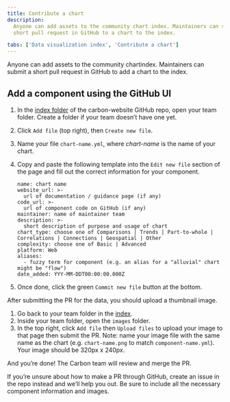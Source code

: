 ```yaml
---
title: Contribute a chart
description:
  Anyone can add assets to the community chart index. Maintainers can submit a
  short pull request in GitHub to a chart to the index.

tabs: ['Data visualization index', 'Contribute a chart']
---
```


<PageDescription>

Anyone can add assets to the community chartindex. Maintainers can submit a
short pull request in GitHub to add a chart to the index.

</PageDescription>

## Add a component using the GitHub UI

1. In the
   [index folder](https://github.com/carbon-design-system/carbon-website/tree/master/src/data/chart-index)
   of the carbon-website GitHub repo, open your team folder. Create a folder if
   your team doesn’t have one yet.
2. Click `Add file` (top right), then `Create new file`.
3. Name your file `chart-name.yml`, where _chart-name_ is the name of your
   chart.
4. Copy and paste the following template into the `Edit new file` section of the
   page and fill out the correct information for your component.

   ```
   name: chart name
   website_url: >-
     url of documentation / guidance page (if any)
   code_url: >-
     url of component code on GitHub (if any)
   maintainer: name of maintainer team
   description: >-
     short description of purpose and usage of chart
   chart_type: choose one of Comparisons | Trends | Part-to-whole | Correlations | Connections | Geospatial | Other
   complexity: choose one of Basic | Advanced
   platform: Web
   aliases:
     - fuzzy term for component (e.g. an alias for a "alluvial" chart might be "flow")
   date_added: YYY-MM-DDT00:00:00.000Z
   ```

5. Once done, click the green `Commit new file` button at the bottom.

After submitting the PR for the data, you should upload a thumbnail image.

1. Go back to your team folder in the
   [index](https://github.com/carbon-design-system/carbon-website/tree/master/src/data/chart-index).
2. Inside your team folder, open the `images` folder.
3. In the top right, click `Add file` then `Upload files` to upload your image
   to that page then submit the PR. Note: name your image file with the same
   name as the chart (e.g. `chart-name.png` to match `component-name.yml`). Your
   image should be 320px x 240px.

And you’re done! The Carbon team will review and merge the PR.

If you’re unsure about how to make a PR through GitHub, create an issue in the
repo instead and we’ll help you out. Be sure to include all the necessary
component information and images.
